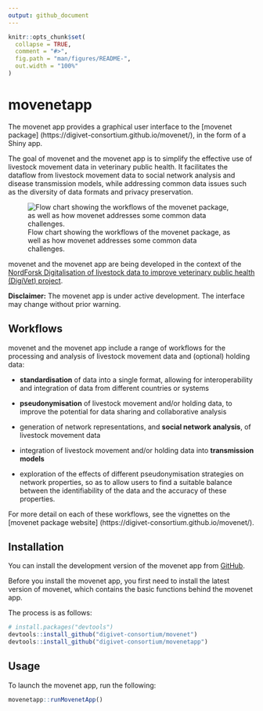 ```yaml
---
output: github_document
---
```


<!-- README.md is generated from README.Rmd. Please edit that file -->

```r
knitr::opts_chunk$set(
  collapse = TRUE,
  comment = "#>",
  fig.path = "man/figures/README-",
  out.width = "100%"
)
```

# movenetapp
The movenet app provides a graphical user interface to the [movenet package] (https://digivet-consortium.github.io/movenet/), in the form of a Shiny app. 

The goal of movenet and the movenet app is to simplify the effective use of livestock movement data in veterinary 
public health. It facilitates the dataflow from livestock movement data to social 
network analysis and disease transmission models, while addressing common data issues 
such as the diversity of data formats and privacy preservation.

![Flow chart showing the workflows of the movenet package, as well as how movenet addresses some common data challenges.](man/figures/movenet_summary.png)

movenet and the movenet app are being developed in the context of the [NordForsk Digitalisation of livestock data to improve veterinary public health (DigiVet) project](https://www.nordforsk.org/projects/digitalisation-livestock-data-improve-veterinary-public-health).

**Disclaimer:**
The movenet app is under active development. The interface may change without prior warning.

## Workflows
movenet and the movenet app include a range of workflows for the processing and analysis of livestock movement data and (optional) holding data:

  - **standardisation** of data into a single format, allowing for interoperability and integration of data from different countries or systems
  - **pseudonymisation** of livestock movement and/or holding data, to improve the potential for data sharing and collaborative analysis

  -	generation of network representations, and **social network analysis**, of livestock movement data

  -	integration of livestock movement and/or holding data into **transmission models**
  
  -	exploration of the effects of different pseudonymisation strategies on network properties, so as to allow users to find a suitable balance between the identifiability of the data and the accuracy of these properties.
  
For more detail on each of these workflows, see the vignettes on the [movenet package website] (https://digivet-consortium.github.io/movenet/).

## Installation

You can install the development version of the movenet app from [GitHub](https://github.com/).

Before you install the movenet app, you first need to install the latest version of movenet, 
which contains the basic functions behind the movenet app.

The process is as follows:
``` r
# install.packages("devtools")
devtools::install_github("digivet-consortium/movenet")
devtools::install_github("digivet-consortium/movenetapp")
```

## Usage

To launch the movenet app, run the following:
```r
movenetapp::runMovenetApp()
```
